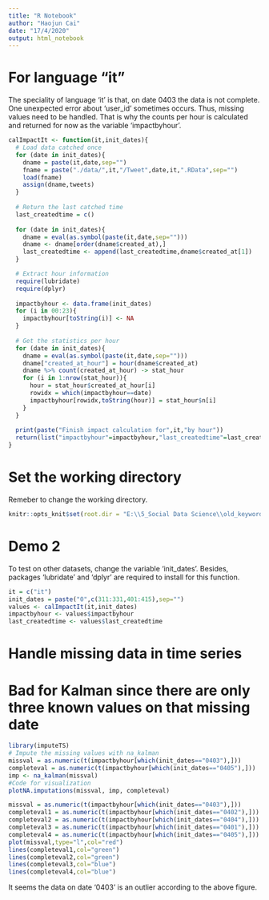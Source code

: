```yaml
---
title: "R Notebook"
author: "Haojun Cai"
date: "17/4/2020"
output: html_notebook
---
```


# For language "it"
The speciality of language 'it' is that, on date 0403 the data is not complete. One unexpected error about 'user_id' sometimes occurs. Thus, missing values need to be handled. That is why the counts per hour is calculated and returned for now as the variable 'impactbyhour'.

```r
calImpactIt <- function(it,init_dates){
  # Load data catched once
  for (date in init_dates){
    dname = paste(it,date,sep="")
    fname = paste("./data/",it,"/Tweet",date,it,".RData",sep="")
    load(fname)
    assign(dname,tweets)
  }
    
  # Return the last catched time
  last_createdtime = c()
  
  for (date in init_dates){
    dname = eval(as.symbol(paste(it,date,sep="")))
    dname <- dname[order(dname$created_at),]
    last_createdtime <- append(last_createdtime,dname$created_at[1])
  }

  # Extract hour information
  require(lubridate)
  require(dplyr)
  
  impactbyhour <- data.frame(init_dates)
  for (i in 00:23){
    impactbyhour[toString(i)] <- NA  
  }
  
  # Get the statistics per hour
  for (date in init_dates){
    dname = eval(as.symbol(paste(it,date,sep="")))
    dname["created_at_hour"] = hour(dname$created_at)
    dname %>% count(created_at_hour) -> stat_hour
    for (i in 1:nrow(stat_hour)){
      hour = stat_hour$created_at_hour[i]
      rowidx = which(impactbyhour==date)
      impactbyhour[rowidx,toString(hour)] = stat_hour$n[i]
    }
  }
  
  print(paste("Finish impact calculation for",it,"by hour"))
  return(list("impactbyhour"=impactbyhour,"last_createdtime"=last_createdtime))
}
```

# Set the working directory
Remeber to change the working directory.

```r
knitr::opts_knit$set(root.dir = "E:\\5_Social Data Science\\old_keyword")
```

# Demo 2
To test on other datasets, change the variable 'init_dates'. Besides, packages 'lubridate' and 'dplyr' are required to install for this function.

```r
it = c("it")
init_dates = paste("0",c(311:331,401:415),sep="")
values <- calImpactIt(it,init_dates)
impactbyhour <- values$impactbyhour
last_createdtime <- values$last_createdtime
```

# Handle missing data in time series
# Bad for Kalman since there are only three known values on that missing date
```r
library(imputeTS)
# Impute the missing values with na_kalman
missval = as.numeric(t(impactbyhour[which(init_dates=="0403"),]))
completeval = as.numeric(t(impactbyhour[which(init_dates=="0405"),]))
imp <- na_kalman(missval)
#Code for visualization
plotNA.imputations(missval, imp, completeval)
```

```r
missval = as.numeric(t(impactbyhour[which(init_dates=="0403"),]))
completeval1 = as.numeric(t(impactbyhour[which(init_dates=="0402"),]))
completeval2 = as.numeric(t(impactbyhour[which(init_dates=="0404"),]))
completeval3 = as.numeric(t(impactbyhour[which(init_dates=="0401"),]))
completeval4 = as.numeric(t(impactbyhour[which(init_dates=="0405"),]))
plot(missval,type="l",col="red")
lines(completeval1,col="green")
lines(completeval2,col="green")
lines(completeval3,col="blue")
lines(completeval4,col="blue")
```
It seems the data on date '0403' is an outlier according to the above figure.
